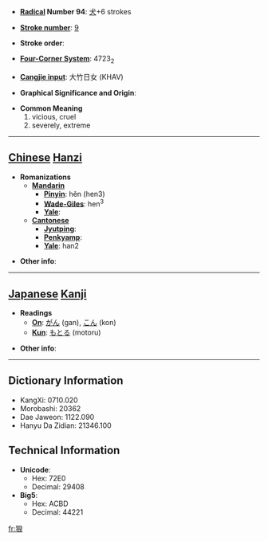 * '''[[Wiktionary:Chinese radical index| Radical]] Number 94''': [[Wiktionary:Chinese radical index 犬|犬]]+6 strokes

* '''[[Wiktionary:Chinese total strokes index|Stroke number]]''': [[Wiktionary:Chinese total strokes index 9|9]]

* '''Stroke order''': 

* '''[[Wiktionary:Chinese four corner index|Four-Corner System]]''': 4723<sub>2</sub>

* '''[[Wiktionary:Chinese Cangjie index|Cangjie input]]''': 大竹日女 (KHAV)

* '''Graphical Significance and Origin''': 

* '''Common Meaning'''
*#vicious, cruel
*# severely, extreme


----

== [[Chinese]] [[Hanzi]] ==

* '''Romanizations'''
** '''[[Mandarin]]'''
*** '''[[Pinyin]]''': hěn (hen3)
*** '''[[Wade-Giles]]''': hen<sup>3</sup>
*** '''[[Yale]]''': 
** '''[[Cantonese]]'''
*** '''[[Jyutping]]''':
*** '''[[Penkyamp]]''': 
*** '''[[Yale]]''': han2

* '''Other info''': 

----

== [[Japanese]] [[Kanji]] ==

* '''Readings'''
** '''[[On]]''': [[がん]] (gan), [[こん]] (kon)
** '''[[Kun]]''': [[もとる]] (motoru)

* '''Other info''':  

----

== Dictionary Information ==

* KangXi: 0710.020
* Morobashi: 20362
* Dae Jaweon: 1122.090
* Hanyu Da Zidian: 21346.100

== Technical Information ==

* '''Unicode''':
** Hex: 72E0
** Decimal: 29408
* '''Big5''':
** Hex: ACBD
** Decimal: 44221

[[fr:狠]]